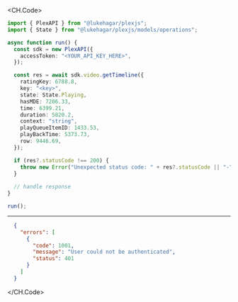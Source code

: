 
<CH.Code>
```typescript GetTimeline.ts
import { PlexAPI } from "@lukehagar/plexjs";
import { State } from "@lukehagar/plexjs/models/operations";

async function run() {
  const sdk = new PlexAPI({
    accessToken: "<YOUR_API_KEY_HERE>",
  });

  const res = await sdk.video.getTimeline({
    ratingKey: 6788.8,
    key: "<key>",
    state: State.Playing,
    hasMDE: 7206.33,
    time: 6399.21,
    duration: 5820.2,
    context: "string",
    playQueueItemID: 1433.53,
    playBackTime: 5373.73,
    row: 9446.69,
  });

  if (res?.statusCode !== 200) {
    throw new Error("Unexpected status code: " + res?.statusCode || "-");
  }
  
  // handle response
}

run();
```
---

```json Example Response
  {
    "errors": [
      {
        "code": 1001,
        "message": "User could not be authenticated",
        "status": 401
      }
    ]
  }
```
</CH.Code>
